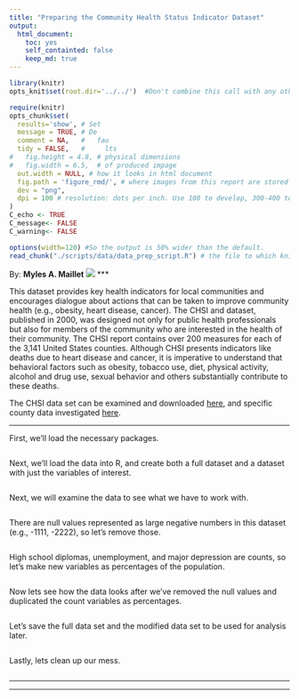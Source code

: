 ```yaml
---
title: "Preparing the Community Health Status Indicator Dataset"
output:
  html_document:
    toc: yes
    self_containted: false
    keep_md: true
---  
```

<!-- for more options study http://rmarkdown.rstudio.com/html_document_format.html  -->
<!-- The report is produced from
REPOSITORY: the-name-of-the-repository
BRANCH: the-name-of-the-branch
PATH: ../Reports/
-->

<!--  Set the working directory to the repository's base directory; this assumes the report is nested inside of only one directory.-->
```r
library(knitr)
opts_knit$set(root.dir='../../')  #Don't combine this call with any other chunk -especially one that uses file paths.
```

<!-- Set the report-wide options, and point to the external script file. -->
```r
require(knitr)
opts_chunk$set(
  results='show', # Set
  message = TRUE, # De
  comment = NA,   #   fau
  tidy = FALSE,   #     lts
#   fig.height = 4.8, # physical dimensions
#   fig.width = 6.5,  # of produced impage
  out.width = NULL, # how it looks in html document
  fig.path = 'figure_rmd/', # where images from this report are stored
  dev = "png",
  dpi = 100 # resolution: dots per inch. Use 100 to develop, 300-400 to print. adjust
)
C_echo <- TRUE
C_message<- FALSE
C_warning<- FALSE

options(width=120) #So the output is 50% wider than the default.
read_chunk("./scripts/data/data_prep_script.R") # the file to which knitr calls for the chunks
```

By: **Myles A. Maillet**
![](http://www.huewire.com/wp-content/uploads/2014/04/Obamacare.jpg)
***

This dataset provides key health indicators for 
local communities and encourages dialogue about actions that can be taken to improve community health 
(e.g., obesity, heart disease, cancer). The CHSI and dataset, published in 2000, was designed not only for public health 
professionals but also for members of the community who are interested in the health of their community. 
The CHSI report contains over 200 measures for each of the 3,141 United States counties. Although CHSI presents 
indicators like deaths due to heart disease and cancer, it is imperative to understand that behavioral factors 
such as obesity, tobacco use, diet, physical activity, alcohol and drug use, sexual behavior and others substantially 
contribute to these deaths.

The CHSI data set can be examined and downloaded [here](https://catalog.data.gov/dataset/community-health-status-indicators-chsi-to-combat-obesity-heart-disease-and-cancer), and specific county data investigated [here](http://wwwn.cdc.gov/communityhealth).

***

First, we'll load the necessary packages.
```r
```

Next, we'll load the data into R, and create both a full dataset and a dataset with just the variables of interest.
```r
```

Next, we will examine the data to see what we have to work with.
```r
```

There are null values represented as large negative numbers in this dataset (e.g., -1111, -2222), so let's remove those.
```r
```

High school diplomas, unemployment, and major depression are counts, so let's make new variables as percentages of the population.
```r
```

Now lets see how the data looks after we've removed the null values and duplicated the count variables as percentages.
```r
```

Let's save the full data set and the modified data set to be used for analysis later.
```r
```

Lastly, lets clean up our mess.
```r
```
***
***